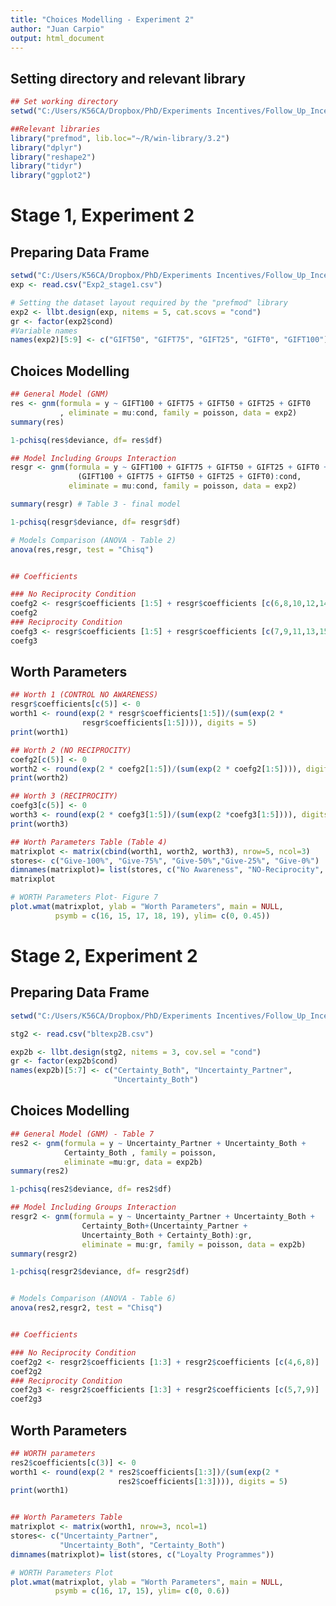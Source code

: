 ```yaml
---
title: "Choices Modelling - Experiment 2"
author: "Juan Carpio"
output: html_document
---
```


## Setting directory and relevant library
```r

## Set working directory
setwd("C:/Users/K56CA/Dropbox/PhD/Experiments Incentives/Follow_Up_Incentives/incentives-repo")

##Relevant libraries
library("prefmod", lib.loc="~/R/win-library/3.2")
library("dplyr")
library("reshape2")
library("tidyr")
library("ggplot2")

```

# Stage 1, Experiment 2


## Preparing Data Frame
```r
setwd("C:/Users/K56CA/Dropbox/PhD/Experiments Incentives/Follow_Up_Incentives/incentives-repo")
exp <- read.csv("Exp2_stage1.csv")

# Setting the dataset layout required by the "prefmod" library
exp2 <- llbt.design(exp, nitems = 5, cat.scovs = "cond")
gr <- factor(exp2$cond)
#Variable names
names(exp2)[5:9] <- c("GIFT50", "GIFT75", "GIFT25", "GIFT0", "GIFT100")

```

## Choices Modelling

```r

## General Model (GNM)
res <- gnm(formula = y ~ GIFT100 + GIFT75 + GIFT50 + GIFT25 + GIFT0
           , eliminate = mu:cond, family = poisson, data = exp2)
summary(res)

1-pchisq(res$deviance, df= res$df)

## Model Including Groups Interaction
resgr <- gnm(formula = y ~ GIFT100 + GIFT75 + GIFT50 + GIFT25 + GIFT0 +
               (GIFT100 + GIFT75 + GIFT50 + GIFT25 + GIFT0):cond, 
             eliminate = mu:cond, family = poisson, data = exp2)

summary(resgr) # Table 3 - final model

1-pchisq(resgr$deviance, df= resgr$df)

# Models Comparison (ANOVA - Table 2)
anova(res,resgr, test = "Chisq")


## Coefficients

### No Reciprocity Condition
coefg2 <- resgr$coefficients [1:5] + resgr$coefficients [c(6,8,10,12,14)]
coefg2
### Reciprocity Condition
coefg3 <- resgr$coefficients [1:5] + resgr$coefficients [c(7,9,11,13,15)]
coefg3

```

## Worth Parameters

```r

## Worth 1 (CONTROL NO AWARENESS)
resgr$coefficients[c(5)] <- 0
worth1 <- round(exp(2 * resgr$coefficients[1:5])/(sum(exp(2 *
                resgr$coefficients[1:5]))), digits = 5)
print(worth1)

## Worth 2 (NO RECIPROCITY)
coefg2[c(5)] <- 0
worth2 <- round(exp(2 * coefg2[1:5])/(sum(exp(2 * coefg2[1:5]))), digits = 5)
print(worth2)

## Worth 3 (RECIPROCITY)
coefg3[c(5)] <- 0
worth3 <- round(exp(2 * coefg3[1:5])/(sum(exp(2 *coefg3[1:5]))), digits = 5)
print(worth3)

## Worth Parameters Table (Table 4)
matrixplot <- matrix(cbind(worth1, worth2, worth3), nrow=5, ncol=3) 
stores<- c("Give-100%", "Give-75%", "Give-50%","Give-25%", "Give-0%")
dimnames(matrixplot)= list(stores, c("No Awareness", "NO-Reciprocity", "Reciprocity"))
matrixplot

# WORTH Parameters Plot- Figure 7
plot.wmat(matrixplot, ylab = "Worth Parameters", main = NULL, 
          psymb = c(16, 15, 17, 18, 19), ylim= c(0, 0.45))

```

# Stage 2, Experiment 2

## Preparing Data Frame
```r
setwd("C:/Users/K56CA/Dropbox/PhD/Experiments Incentives/Follow_Up_Incentives/incentives-repo")

stg2 <- read.csv("bltexp2B.csv")

exp2b <- llbt.design(stg2, nitems = 3, cov.sel = "cond")
gr <- factor(exp2b$cond)
names(exp2b)[5:7] <- c("Certainty_Both", "Uncertainty_Partner", 
                       "Uncertainty_Both")
```


## Choices Modelling

```r

## General Model (GNM) - Table 7
res2 <- gnm(formula = y ~ Uncertainty_Partner + Uncertainty_Both + 
            Certainty_Both , family = poisson, 
            eliminate =mu:gr, data = exp2b)
summary(res2)

1-pchisq(res2$deviance, df= res2$df)

## Model Including Groups Interaction
resgr2 <- gnm(formula = y ~ Uncertainty_Partner + Uncertainty_Both + 
                Certainty_Both+(Uncertainty_Partner + 
                Uncertainty_Both + Certainty_Both):gr,
                eliminate = mu:gr, family = poisson, data = exp2b)
summary(resgr2)

1-pchisq(resgr2$deviance, df= resgr2$df) 


# Models Comparison (ANOVA - Table 6)
anova(res2,resgr2, test = "Chisq")


## Coefficients

### No Reciprocity Condition
coef2g2 <- resgr2$coefficients [1:3] + resgr2$coefficients [c(4,6,8)]
coef2g2
### Reciprocity Condition
coef2g3 <- resgr2$coefficients [1:3] + resgr2$coefficients [c(5,7,9)]
coef2g3

```

## Worth Parameters

```r

## WORTH parameters 
res2$coefficients[c(3)] <- 0
worth1 <- round(exp(2 * res2$coefficients[1:3])/(sum(exp(2 *
                        res2$coefficients[1:3]))), digits = 5)
print(worth1)


## Worth Parameters Table 
matrixplot <- matrix(worth1, nrow=3, ncol=1) 
stores<- c("Uncertainty_Partner", 
           "Uncertainty_Both", "Certainty_Both")
dimnames(matrixplot)= list(stores, c("Loyalty Programmes"))

# WORTH Parameters Plot
plot.wmat(matrixplot, ylab = "Worth Parameters", main = NULL, 
          psymb = c(16, 17, 15), ylim= c(0, 0.6))

```

